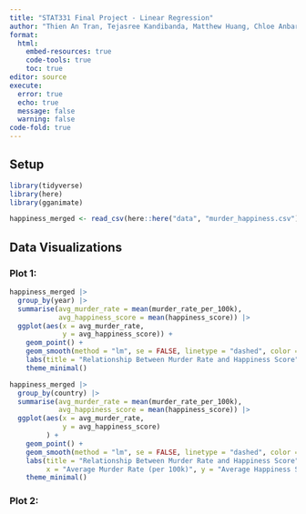 ```yaml
---
title: "STAT331 Final Project - Linear Regression"
author: "Thien An Tran, Tejasree Kandibanda, Matthew Huang, Chloe Anbarcioglu"
format: 
  html:
    embed-resources: true
    code-tools: true
    toc: true
editor: source
execute: 
  error: true
  echo: true
  message: false
  warning: false
code-fold: true
---
```


## Setup

```r
library(tidyverse)
library(here)
library(gganimate)

happiness_merged <- read_csv(here::here("data", "murder_happiness.csv"))
```

## Data Visualizations

### Plot 1:

```r
happiness_merged |>
  group_by(year) |>
  summarise(avg_murder_rate = mean(murder_rate_per_100k),
            avg_happiness_score = mean(happiness_score)) |>
  ggplot(aes(x = avg_murder_rate,
             y = avg_happiness_score)) +
    geom_point() +
    geom_smooth(method = "lm", se = FALSE, linetype = "dashed", color = "black") +
    labs(title = "Relationship Between Murder Rate and Happiness Score") +
    theme_minimal()
```

```r
happiness_merged |>
  group_by(country) |>
  summarise(avg_murder_rate = mean(murder_rate_per_100k),
            avg_happiness_score = mean(happiness_score)) |>
  ggplot(aes(x = avg_murder_rate, 
             y = avg_happiness_score)
         ) +
    geom_point() +
    geom_smooth(method = "lm", se = FALSE, linetype = "dashed", color = "black") +
    labs(title = "Relationship Between Murder Rate and Happiness Score",
         x = "Average Murder Rate (per 100k)", y = "Average Happiness Score") +
    theme_minimal()
```

### Plot 2:



